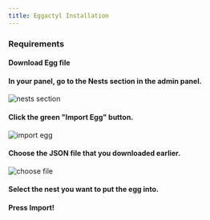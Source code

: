 ```yaml
---
title: Eggactyl Installation
---
```




### Requirements
<LinkCard title="Pterodactyl" description="Click me to be brought to the installation guide for Pterodactyl." href="https://pterodactyl.io/panel/1.0/getting_started.html" target="_blank" />

#### Download Egg file
<LinkCard title="Egg File Download" href="https://cdn.eggactyl.cloud/files/egg.json" />

#### In your panel, go to the Nests section in the admin panel.
![nests section](../../../assets/install_nests.jpg)


#### Click the green "Import Egg" button.
![import egg](../../../assets/install_import.jpg)


#### Choose the JSON file that you downloaded earlier.
![choose file](../../../assets/install_upload_file.jpg)

#### Select the nest you want to put the egg into.



#### Press Import!
